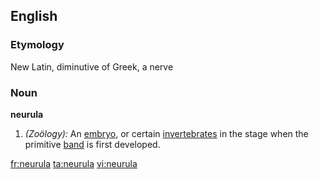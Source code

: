 ==English==

===Etymology===
New Latin, diminutive of Greek, a nerve

===Noun===
'''neurula'''

# ''(Zoölogy):'' An [[embryo]], or certain [[invertebrate]]s in the stage when the primitive [[band]] is first developed.

[[fr:neurula]]
[[ta:neurula]]
[[vi:neurula]]